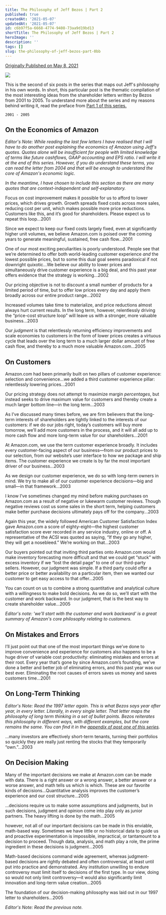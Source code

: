 ```yaml
---
title: The Philosophy of Jeff Bezos | Part 2
published: true
createdAt: '2021-05-07'
updatedAt: '2021-05-07'
id: c6b97f5a-6668-4774-9408-73aa9d19bd13
shortTitle: The Philosophy of Jeff Bezos | Part 2
heroImage: ''
description: ''
tags: []
slug: the-philosophy-of-jeff-bezos-part-0bb
---
```


[Originally Published on May 8, 2021](https://www.linkedin.com/pulse/how-bezos-captained-his-ship-from-2001-2005-jeff-part-bhudwal/)

![](https://substackcdn.com/image/fetch/f_auto,q_auto:good,fl_progressive:steep/https%3A%2F%2Fbucketeer-e05bbc84-baa3-437e-9518-adb32be77984.s3.amazonaws.com%2Fpublic%2Fimages%2Fbc817fef-e6e9-4fa2-a4df-1d129c252bc4_1080x720.jpeg)

This is the second of six posts in the series that maps out Jeff's philosophy in his own words. In short, this particular post is the thematic compilation of the most interesting ideas from the shareholder letters written by Bezos from 2001 to 2005. To understand more about the series and my reasons behind writing it, read the preface from [Part 1 of this series.](https://open.substack.com/pub/ideabox/p/the-philosophy-of-jeff-bezos-part?r=2pw9o&utm_campaign=post&utm_medium=web)

```
2001 - 2005
```

## On the Economics of Amazon

_Editor's Note: While reading the last few letters I have realised that I will have to do another post explaining the economics of Amazon using Jeff's quotes. Quotes alone will be insufficient for people with limited knowledge of terms like future cashflows, GAAP accounting and EPS ratio. I will write it at the end of this series. However, if you do understand these terms, you can read the letter from 2004 and that will be enough to understand the core of Amazon's economic logic._

_In the meantime, I have chosen to include this section as there are many quotes that are context-independent and self-explanatory._

Focus on cost improvement makes it possible for us to afford to lower prices, which drives growth. Growth spreads fixed costs across more sales, reducing cost per unit, which makes possible more price reductions. Customers like this, and it’s good for shareholders. Please expect us to repeat this loop...2001

Since we expect to keep our fixed costs largely fixed, even at significantly higher unit volumes, we believe Amazon.com is poised over the coming years to generate meaningful, sustained, free cash flow...2001

One of our most exciting peculiarities is poorly understood. People see that we’re determined to offer both world-leading customer experience _and_ the lowest possible prices, but to some this dual goal seems paradoxical if not downright quixotic...We believe our ability to lower prices and simultaneously drive customer experience is a big deal, and this past year offers evidence that the strategy is working...2002

Our pricing objective is not to discount a small number of products for a limited period of time, but to offer low prices every day and apply them broadly across our entire product range...2002

Increased volumes take time to materialize, and price reductions almost always hurt current results. In the long term, however, relentlessly driving the “price-cost structure loop” will leave us with a stronger, more valuable business...2003

Our _judgment_ is that relentlessly returning efficiency improvements and scale economies to customers in the form of lower prices creates a virtuous cycle that leads over the long term to a much larger dollar amount of free cash flow, and thereby to a much more valuable Amazon.com...2005

## On Customers

Amazon.com had been primarily built on two pillars of customer experience: selection and convenience...we added a third customer experience pillar: relentlessly lowering prices...2001

Our pricing strategy does not attempt to maximize margin _percentages_, but instead seeks to drive maximum value for customers and thereby create a much larger bottom line—in the long term...2003

As I’ve discussed many times before, we are firm believers that the long-term interests of shareholders are tightly linked to the interests of our customers: if we do our jobs right, today’s customers will buy more tomorrow, we’ll add more customers in the process, and it will all add up to more cash flow and more long-term value for our shareholders...2001

At Amazon.com, we use the term customer experience broadly. It includes every customer-facing aspect of our business—from our product prices to our selection, from our website’s user interface to how we package and ship items. The customer experience we create is by far the most important driver of our business...2003

As we design our customer experience, we do so with long-term owners in mind. We try to make all of our customer experience decisions—big and small—in that framework...2003

I know I’ve sometimes changed my mind before making purchases on Amazon.com as a result of negative or lukewarm customer reviews. Though negative reviews cost us some sales in the short term, helping customers make better purchase decisions ultimately pays off for the company...2003

Again this year, the widely followed American Customer Satisfaction Index gave Amazon.com a score of eighty-eight—the highest customer satisfaction score ever recorded in any service industry, online or off. A representative of the ACSI was quoted as saying, “If they go any higher, they will get a nosebleed.” We’re working on that...2003

Our buyers pointed out that inviting third parties onto Amazon.com would make inventory forecasting more difficult and that we could get “stuck” with excess inventory if we “lost the detail page” to one of our third-party sellers. However, our judgment was simple. If a third party could offer a better price or better availability on a particular item, then we wanted our customer to get easy access to that offer...2005

You can count on us to combine a strong quantitative and analytical culture with a willingness to make bold decisions. As we do so, we’ll start with the customer and work backward. In our judgment, that is the best way to create shareholder value...2005

_Editor's note: 'we’ll start with the customer and work backward' is a great summary of Amazon's core philosophy relating to customers._

## On Mistakes and Errors

I’ll just point out that one of the most important things we’ve done to improve convenience and experience for customers also happens to be a huge driver of variable cost productivity: eliminating mistakes and errors at their root. Every year that’s gone by since Amazon.com’s founding, we’ve done a better and better job of eliminating errors, and this past year was our best ever. Eliminating the root causes of errors saves us money and saves customers time...2001

## On Long-Term Thinking

_Editor's Note: Read the 1997 letter again. This is what Bezos says year after year, in every letter. Literally, in every single letter. That letter maps the philosophy of long term thinking in a set of bullet points. Bezos reiterates this philosophy in different ways, with different examples, but the core remains the same. You can find it in the [appendix of post one of this series](https://open.substack.com/pub/ideabox/p/the-philosophy-of-jeff-bezos-part?r=2pw9o&utm_campaign=post&utm_medium=web)._

...many investors are effectively short-term tenants, turning their portfolios so quickly they are really just renting the stocks that they temporarily “own.”...2003

## On Decision Making

Many of the important decisions we make at Amazon.com can be made with data. There is a right answer or a wrong answer, a better answer or a worse answer, and math tells us which is which. These are our favorite kinds of decisions...Quantitative analysis improves the customer’s experience and our cost structure...2005

...decisions require us to make some assumptions and judgments, but in such decisions, judgment and opinion come into play only as junior partners. The heavy lifting is done by the math...2005

however, not all of our important decisions can be made in this enviable, math-based way. Sometimes we have little or no historical data to guide us and proactive experimentation is impossible, impractical, or tantamount to a decision to proceed. Though data, analysis, and math play a role, the prime ingredient in these decisions is judgment...2005

Math-based decisions command wide agreement, whereas judgment-based decisions are rightly debated and often controversial, at least until put into practice and demonstrated. Any institution unwilling to endure controversy must limit itself to decisions of the first type. In our view, doing so would not only limit controversy—it would also significantly limit innovation and long-term value creation...2005

The foundation of our decision-making philosophy was laid out in our 1997 letter to shareholders...2005

_Editor's Note: Read the previous note._

